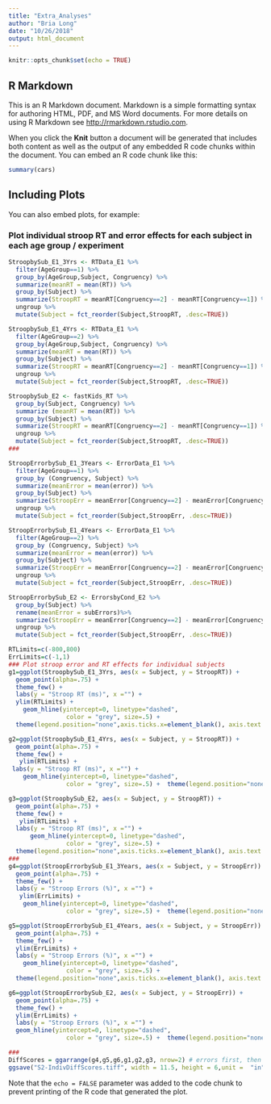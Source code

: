 ```yaml
---
title: "Extra_Analyses"
author: "Bria Long"
date: "10/26/2018"
output: html_document
---
```


```r
knitr::opts_chunk$set(echo = TRUE)
```

## R Markdown

This is an R Markdown document. Markdown is a simple formatting syntax for authoring HTML, PDF, and MS Word documents. For more details on using R Markdown see <http://rmarkdown.rstudio.com>.

When you click the **Knit** button a document will be generated that includes both content as well as the output of any embedded R code chunks within the document. You can embed an R code chunk like this:

```r
summary(cars)
```

## Including Plots

You can also embed plots, for example:

### Plot individual stroop RT and error effects for each subject in each age group / experiment
```r
StroopbySub_E1_3Yrs <- RTData_E1 %>%
  filter(AgeGroup==1) %>%
  group_by(AgeGroup,Subject, Congruency) %>%
  summarize(meanRT = mean(RT)) %>%
  group_by(Subject) %>%
  summarize(StroopRT = meanRT[Congruency==2] - meanRT[Congruency==1]) %>%
  ungroup %>%
  mutate(Subject = fct_reorder(Subject,StroopRT, .desc=TRUE))

StroopbySub_E1_4Yrs <- RTData_E1 %>%
  filter(AgeGroup==2) %>%
  group_by(AgeGroup,Subject, Congruency) %>%
  summarize(meanRT = mean(RT)) %>%
  group_by(Subject) %>%
  summarize(StroopRT = meanRT[Congruency==2] - meanRT[Congruency==1]) %>%
  ungroup %>%
  mutate(Subject = fct_reorder(Subject,StroopRT, .desc=TRUE))

StroopbySub_E2 <- fastKids_RT %>%
  group_by(Subject, Congruency) %>%
  summarize (meanRT = mean(RT)) %>%
  group_by(Subject) %>%
  summarize(StroopRT = meanRT[Congruency==2] - meanRT[Congruency==1]) %>%
  ungroup %>%
  mutate(Subject = fct_reorder(Subject,StroopRT, .desc=TRUE))
###

StroopErrorbySub_E1_3Years <- ErrorData_E1 %>%
  filter(AgeGroup==1) %>%
  group_by (Congruency, Subject) %>%
  summarize(meanError = mean(error)) %>%
  group_by(Subject) %>%
  summarize(StroopErr = meanError[Congruency==2] - meanError[Congruency==1]) %>%
  ungroup %>%
  mutate(Subject = fct_reorder(Subject,StroopErr, .desc=TRUE))

StroopErrorbySub_E1_4Years <- ErrorData_E1 %>%
  filter(AgeGroup==2) %>%
  group_by (Congruency, Subject) %>%
  summarize(meanError = mean(error)) %>%
  group_by(Subject) %>%
  summarize(StroopErr = meanError[Congruency==2] - meanError[Congruency==1]) %>%
  ungroup %>%
  mutate(Subject = fct_reorder(Subject,StroopErr, .desc=TRUE))

StroopErrorbySub_E2 <- ErrorsbyCond_E2 %>%
  group_by(Subject) %>%
  rename(meanError = subErrors)%>%
  summarize(StroopErr = meanError[Congruency==2] - meanError[Congruency==1]) %>%
  ungroup %>%
  mutate(Subject = fct_reorder(Subject,StroopErr, .desc=TRUE))

RTLimits=c(-800,800)
ErrLimits=c(-1,1)
### Plot stroop error and RT effects for individual subjects
g1=ggplot(StroopbySub_E1_3Yrs, aes(x = Subject, y = StroopRT)) + 
  geom_point(alpha=.75) +
  theme_few() +
  labs(y = "Stroop RT (ms)", x ="") +  
  ylim(RTLimits) +
    geom_hline(yintercept=0, linetype="dashed", 
                color = "grey", size=.5) +
  theme(legend.position="none",axis.ticks.x=element_blank(), axis.text.x=element_blank())

g2=ggplot(StroopbySub_E1_4Yrs, aes(x = Subject, y = StroopRT)) + 
  geom_point(alpha=.75) +
  theme_few() +
   ylim(RTLimits) +
 labs(y = "Stroop RT (ms)", x ="") +  
    geom_hline(yintercept=0, linetype="dashed", 
                color = "grey", size=.5) +  theme(legend.position="none",axis.ticks.x=element_blank(), axis.text.x=element_blank())

g3=ggplot(StroopbySub_E2, aes(x = Subject, y = StroopRT)) + 
  geom_point(alpha=.75) +
  theme_few() +
   ylim(RTLimits) +
  labs(y = "Stroop RT (ms)", x ="") +  
      geom_hline(yintercept=0, linetype="dashed", 
                color = "grey", size=.5) + 
  theme(legend.position="none",axis.ticks.x=element_blank(), axis.text.x=element_blank())
###
g4=ggplot(StroopErrorbySub_E1_3Years, aes(x = Subject, y = StroopErr)) + 
  geom_point(alpha=.75) +
  theme_few() +
  labs(y = "Stroop Errors (%)", x ="") +  
   ylim(ErrLimits) +
    geom_hline(yintercept=0, linetype="dashed", 
                color = "grey", size=.5) +  theme(legend.position="none",axis.ticks.x=element_blank(), axis.text.x=element_blank())

g5=ggplot(StroopErrorbySub_E1_4Years, aes(x = Subject, y = StroopErr)) + 
  geom_point(alpha=.75) +
  theme_few() +
  ylim(ErrLimits) +
  labs(y = "Stroop Errors (%)", x ="") +  
    geom_hline(yintercept=0, linetype="dashed", 
                color = "grey", size=.5) +
  theme(legend.position="none",axis.ticks.x=element_blank(), axis.text.x=element_blank())

g6=ggplot(StroopErrorbySub_E2, aes(x = Subject, y = StroopErr)) + 
  geom_point(alpha=.75) +
  theme_few() +
  ylim(ErrLimits) +
  labs(y = "Stroop Errors (%)", x ="") +  
  geom_hline(yintercept=0, linetype="dashed", 
                color = "grey", size=.5) +  theme(legend.position="none",axis.ticks.x=element_blank(), axis.text.x=element_blank())

###
DiffScores = ggarrange(g4,g5,g6,g1,g2,g3, nrow=2) # errors first, then RT
ggsave("S2-IndivDiffScores.tiff", width = 11.5, height = 6,unit =  "in", plot = DiffScores, path="./figures/", device = "tiff",dpi = 300)

```


Note that the `echo = FALSE` parameter was added to the code chunk to prevent printing of the R code that generated the plot.
